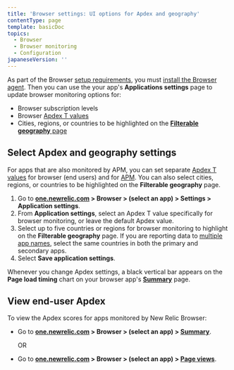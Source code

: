 ```yaml
---
title: 'Browser settings: UI options for Apdex and geography'
contentType: page
template: basicDoc
topics:
  - Browser
  - Browser monitoring
  - Configuration
japaneseVersion: ''
---
```


As part of the Browser [setup requirements](/docs/browser/new-relic-browser/welcome-new-relic-browser/compatibility-requirements), you must [install the Browser agent](/docs/browser/new-relic-browser/installation/install-new-relic-browser-agent). Then you can use the your app's **Applications settings** page to update browser monitoring options for:

* Browser subscription levels
* Browser [Apdex T values](/docs/apm/new-relic-apm/apdex/apdex-measuring-user-satisfaction)
* Cities, regions, or countries to be highlighted on the [**Filterable geography** page](/docs/browser/new-relic-browser/browser-pro-features/filterable-geography-webpage-metrics-location)

## Select Apdex and geography settings

For apps that are also monitored by APM, you can set separate [Apdex T values](/docs/apm/new-relic-apm/apdex/apdex-measuring-user-satisfaction) for browser (end users) and for [APM](/docs/apm/new-relic-apm/apdex/changing-your-apdex-settings). You can also select cities, regions, or countries to be highlighted on the **Filterable geography** page.

1. Go to **[one.newrelic.com](http://one.newrelic.com) > Browser > (select an app) > Settings > Application settings**.
2. From **Application settings**, select an Apdex T value specifically for browser monitoring, or leave the default Apdex value.
3. Select up to five countries or regions for browser monitoring to highlight on the **Filterable geography** page. If you are reporting data to [multiple app names](/docs/agents/manage-apm-agents/app-naming/use-multiple-names-app), select the same countries in both the primary and secondary apps.
4. Select **Save application settings**.

Whenever you change Apdex settings, a black vertical bar appears on the **Page load timing** chart on your browser app's **[Summary](/docs/browser/new-relic-browser/getting-started/browser-overview-website-performance-glance)** page.

## View end-user Apdex

To view the Apdex scores for apps monitored by New Relic Browser:

* Go to **[one.newrelic.com](http://one.newrelic.com) > Browser > (select an app) > [Summary](/docs/browser/new-relic-browser/getting-started/browser-overview-website-performance-glance)**.

  OR
* Go to **[one.newrelic.com](http://one.newrelic.com) > Browser > (select an app) > [Page views](/docs/browser/new-relic-browser/additional-standard-features/page-views-understanding-your-sites-popularity)**.
